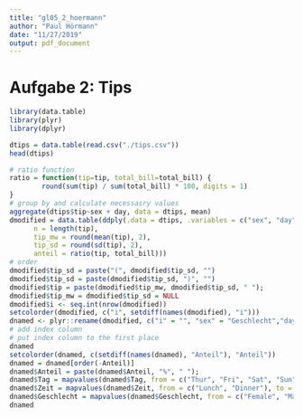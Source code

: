 ```yaml
---
title: "gl05_2_hoermann"
author: "Paul Hörmann"
date: "11/27/2019"
output: pdf_document
---
```

# Aufgabe 2: Tips
```r
library(data.table)
library(plyr)
library(dplyr)
```
```r
dtips = data.table(read.csv("./tips.csv"))
head(dtips)
```
```r
# ratio function
ratio = function(tip=tip, total_bill=total_bill) {
        round(sum(tip) / sum(total_bill) * 100, digits = 1)
}
# group by and calculate necessasry values
aggregate(dtips$tip~sex + day, data = dtips, mean)
dmodified = data.table(ddply(.data = dtips, .variables = c("sex", "day", "time"), .fun = summarize,
      n = length(tip),
      tip_mw = round(mean(tip), 2),
      tip_sd = round(sd(tip), 2),
      anteil = ratio(tip, total_bill)))
# order
dmodified$tip_sd = paste("(", dmodified$tip_sd, "")
dmodified$tip_sd = paste(dmodified$tip_sd, ")", "")
dmodified$tip = paste(dmodified$tip_mw, dmodified$tip_sd, " ");
dmodified$tip_mw = dmodified$tip_sd = NULL
dmodified$i <- seq.int(nrow(dmodified))
setcolorder(dmodified, c("i", setdiff(names(dmodified), "i")))
dnamed <- plyr::rename(dmodified, c("i" = "", "sex" = "Geschlecht","day" = "Tag","time" = "Zeit", "n" = "Anzahl", "anteil" = "Anteil", "tip" = "Tip MW(SD)"))
# add index column
# put index column to the first place
dnamed
setcolorder(dnamed, c(setdiff(names(dnamed), "Anteil"), "Anteil"))
dnamed = dnamed[order(-Anteil)]
dnamed$Anteil = paste(dnamed$Anteil, "%", " ");
dnamed$Tag = mapvalues(dnamed$Tag, from = c("Thur", "Fri", "Sat", "Sun"), to = c("Do", "Fr", "Sa", "So"))
dnamed$Zeit = mapvalues(dnamed$Zeit, from = c("Lunch", "Dinner"), to = c("Mittag", "Abend"))
dnamed$Geschlecht = mapvalues(dnamed$Geschlecht, from = c("Female", "Male"), to = c("Männlich", "Weiblich"))
dnamed
```

